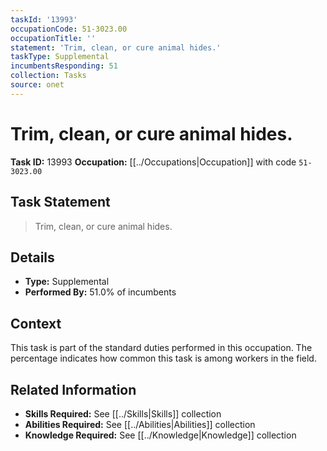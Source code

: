 ```yaml
---
taskId: '13993'
occupationCode: 51-3023.00
occupationTitle: ''
statement: 'Trim, clean, or cure animal hides.'
taskType: Supplemental
incumbentsResponding: 51
collection: Tasks
source: onet
---
```

# Trim, clean, or cure animal hides.

**Task ID:** 13993
**Occupation:** [[../Occupations|Occupation]] with code `51-3023.00`

## Task Statement

> Trim, clean, or cure animal hides.

## Details

- **Type:** Supplemental
- **Performed By:** 51.0% of incumbents

## Context

This task is part of the standard duties performed in this occupation. The percentage indicates how common this task is among workers in the field.

## Related Information

- **Skills Required:** See [[../Skills|Skills]] collection
- **Abilities Required:** See [[../Abilities|Abilities]] collection
- **Knowledge Required:** See [[../Knowledge|Knowledge]] collection
